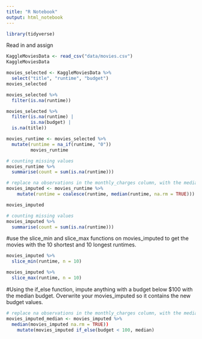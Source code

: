 ```yaml
---
title: "R Notebook"
output: html_notebook
---
```

```r
library(tidyverse)
```
Read in and assign
```r
KaggleMoviesData <- read_csv("data/movies.csv")
KaggleMoviesData
```

```r
movies_selected <- KaggleMoviesData %>% 
  select("title", "runtime", "budget")
movies_selected
```

```r
movies_selected %>% 
  filter(is.na(runtime))
```
```r
movies_selected %>% 
  filter(is.na(runtime) |
         is.na(budget) |
  is.na(title))
```
```r
movies_runtime <- movies_selected %>% 
  mutate(runtime = na_if(runtime, "0"))
         movies_runtime
```


```r
# counting missing values
movies_runtime %>% 
  summarise(count = sum(is.na(runtime)))
```


```r
# replace na observations in the monthly_charges column, with the median of that column
movies_imputed <- movies_runtime %>%
    mutate(runtime = coalesce(runtime, median(runtime, na.rm = TRUE)))

movies_imputed
```


```r
# counting missing values
movies_imputed %>% 
  summarise(count = sum(is.na(runtime)))
```

#use the slice_min and slice_max functions on movies_imputed to get the movies with the 10 shortest and 10 longest runtimes.

```r
movies_imputed %>%
  slice_min(runtime, n = 10)
```

```r
movies_imputed %>%
  slice_max(runtime, n = 10)
```
#Using the if_else function, impute anything with a budget below $100 with the median budget. Overwrite your movies_imputed so it contains the new budget values.
```r
# replace na observations in the monthly_charges column, with the median of that column
movies_imputed_median <- movies_imputed %>%
  median(movies_imputed na.rm = TRUE))
    mutate(movies_imputed if_else(budget < 100, median)


```

